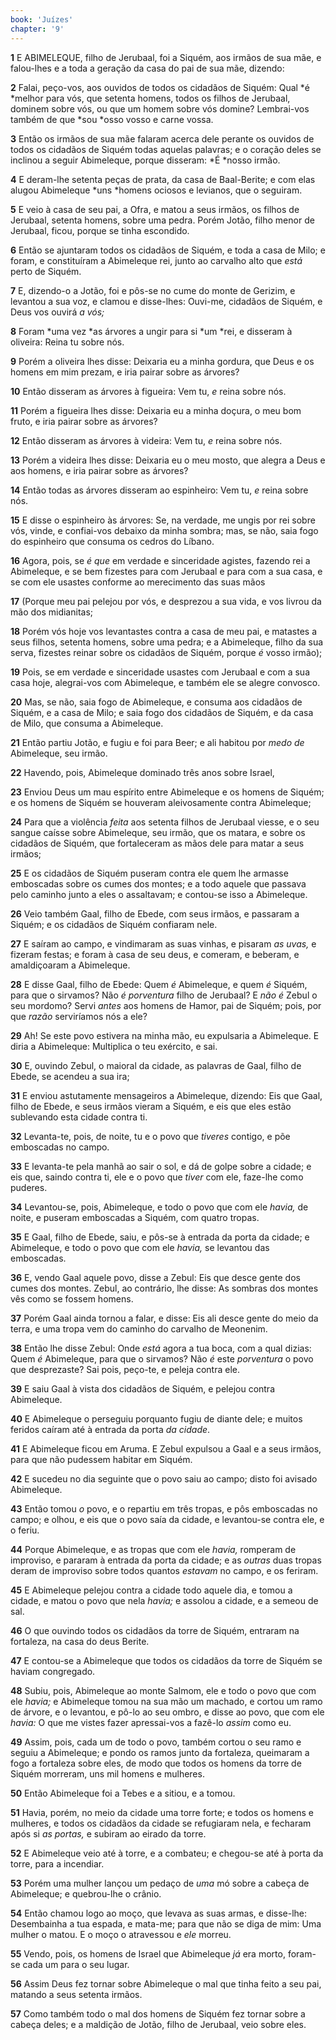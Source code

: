 ```yaml
---
book: 'Juízes'
chapter: '9'
---
```


**1** E ABIMELEQUE, filho de Jerubaal, foi a Siquém, aos irmãos de sua mãe, e falou-lhes e a toda a geração da casa do pai de sua mãe, dizendo:

**2** Falai, peço-vos, aos ouvidos de todos os cidadãos de Siquém: Qual *é *melhor para vós, que setenta homens, todos os filhos de Jerubaal, dominem sobre vós, ou que um homem sobre vós domine? Lembrai-vos também de que *sou *osso vosso e carne vossa.

**3** Então os irmãos de sua mãe falaram acerca dele perante os ouvidos de todos os cidadãos de Siquém todas aquelas palavras; e o coração deles se inclinou a seguir Abimeleque, porque disseram: *É *nosso irmão.

**4** E deram-lhe setenta peças de prata, da casa de Baal-Berite; e com elas alugou Abimeleque *uns *homens ociosos e levianos, que o seguiram.

**5** E veio à casa de seu pai, a Ofra, e matou a seus irmãos, os filhos de Jerubaal, setenta homens, sobre uma pedra. Porém Jotão, filho menor de Jerubaal, ficou, porque se tinha escondido.

**6** Então se ajuntaram todos os cidadãos de Siquém, e toda a casa de Milo; e foram, e constituíram a Abimeleque rei, junto ao carvalho alto que _está_ perto de Siquém.

**7** E, dizendo-o a Jotão, foi e pôs-se no cume do monte de Gerizim, e levantou a sua voz, e clamou e disse-lhes: Ouvi-me, cidadãos de Siquém, e Deus vos ouvirá _a vós;_

**8** Foram *uma vez *as árvores a ungir para si *um *rei, e disseram à oliveira: Reina tu sobre nós.

**9** Porém a oliveira lhes disse: Deixaria eu a minha gordura, que Deus e os homens em mim prezam, e iria pairar sobre as árvores?

**10** Então disseram as árvores à figueira: Vem tu, _e_ reina sobre nós.

**11** Porém a figueira lhes disse: Deixaria eu a minha doçura, o meu bom fruto, e iria pairar sobre as árvores?

**12** Então disseram as árvores à videira: Vem tu, _e_ reina sobre nós.

**13** Porém a videira lhes disse: Deixaria eu o meu mosto, que alegra a Deus e aos homens, e iria pairar sobre as árvores?

**14** Então todas as árvores disseram ao espinheiro: Vem tu, _e_ reina sobre nós.

**15** E disse o espinheiro às árvores: Se, na verdade, me ungis por rei sobre vós, vinde, e confiai-vos debaixo da minha sombra; mas, se não, saia fogo do espinheiro que consuma os cedros do Líbano.

**16** Agora, pois, se _é que_ em verdade e sinceridade agistes, fazendo rei a Abimeleque, e se bem fizestes para com Jerubaal e para com a sua casa, e se com ele usastes conforme ao merecimento das suas mãos

**17** (Porque meu pai pelejou por vós, e desprezou a sua vida, e vos livrou da mão dos midianitas;

**18** Porém vós hoje vos levantastes contra a casa de meu pai, e matastes a seus filhos, setenta homens, sobre uma pedra; e a Abimeleque, filho da sua serva, fizestes reinar sobre os cidadãos de Siquém, porque _é_ vosso irmão);

**19** Pois, se em verdade e sinceridade usastes com Jerubaal e com a sua casa hoje, alegrai-vos com Abimeleque, e também ele se alegre convosco.

**20** Mas, se não, saia fogo de Abimeleque, e consuma aos cidadãos de Siquém, e a casa de Milo; e saia fogo dos cidadãos de Siquém, e da casa de Milo, que consuma a Abimeleque.

**21** Então partiu Jotão, e fugiu e foi para Beer; e ali habitou por _medo de_ Abimeleque, seu irmão.

**22** Havendo, pois, Abimeleque dominado três anos sobre Israel,

**23** Enviou Deus um mau espírito entre Abimeleque e os homens de Siquém; e os homens de Siquém se houveram aleivosamente contra Abimeleque;

**24** Para que a violência _feita_ aos setenta filhos de Jerubaal viesse, e o seu sangue caísse sobre Abimeleque, seu irmão, que os matara, e sobre os cidadãos de Siquém, que fortaleceram as mãos dele para matar a seus irmãos;

**25** E os cidadãos de Siquém puseram contra ele quem lhe armasse emboscadas sobre os cumes dos montes; e a todo aquele que passava pelo caminho junto a eles o assaltavam; e contou-se isso a Abimeleque.

**26** Veio também Gaal, filho de Ebede, com seus irmãos, e passaram a Siquém; e os cidadãos de Siquém confiaram nele.

**27** E saíram ao campo, e vindimaram as suas vinhas, e pisaram _as uvas,_ e fizeram festas; e foram à casa de seu deus, e comeram, e beberam, e amaldiçoaram a Abimeleque.

**28** E disse Gaal, filho de Ebede: Quem _é_ Abimeleque, e quem _é_ Siquém, para que o sirvamos? Não _é porventura_ filho de Jerubaal? E _não é_ Zebul o seu mordomo? Servi _antes_ aos homens de Hamor, pai de Siquém; pois, por que _razão_ serviríamos nós a ele?

**29** Ah! Se este povo estivera na minha mão, eu expulsaria a Abimeleque. E diria a Abimeleque: Multiplica o teu exército, e sai.

**30** E, ouvindo Zebul, o maioral da cidade, as palavras de Gaal, filho de Ebede, se acendeu a sua ira;

**31** E enviou astutamente mensageiros a Abimeleque, dizendo: Eis que Gaal, filho de Ebede, e seus irmãos vieram a Siquém, e eis que eles estão sublevando esta cidade contra ti.

**32** Levanta-te, pois, de noite, tu e o povo que _tiveres_ contigo, e põe emboscadas no campo.

**33** E levanta-te pela manhã ao sair o sol, e dá de golpe sobre a cidade; e eis que, saindo contra ti, ele e o povo que _tiver_ com ele, faze-lhe como puderes.

**34** Levantou-se, pois, Abimeleque, e todo o povo que com ele _havia,_ de noite, e puseram emboscadas a Siquém, com quatro tropas.

**35** E Gaal, filho de Ebede, saiu, e pôs-se à entrada da porta da cidade; e Abimeleque, e todo o povo que com ele _havia,_ se levantou das emboscadas.

**36** E, vendo Gaal aquele povo, disse a Zebul: Eis que desce gente dos cumes dos montes. Zebul, ao contrário, lhe disse: As sombras dos montes vês como se fossem homens.

**37** Porém Gaal ainda tornou a falar, e disse: Eis ali desce gente do meio da terra, e uma tropa vem do caminho do carvalho de Meonenim.

**38** Então lhe disse Zebul: Onde _está_ agora a tua boca, com a qual dizias: Quem _é_ Abimeleque, para que o sirvamos? Não _é_ este _porventura_ o povo que desprezaste? Sai pois, peço-te, e peleja contra ele.

**39** E saiu Gaal à vista dos cidadãos de Siquém, e pelejou contra Abimeleque.

**40** E Abimeleque o perseguiu porquanto fugiu de diante dele; e muitos feridos caíram até à entrada da porta _da cidade_.

**41** E Abimeleque ficou em Aruma. E Zebul expulsou a Gaal e a seus irmãos, para que não pudessem habitar em Siquém.

**42** E sucedeu no dia seguinte que o povo saiu ao campo; disto foi avisado Abimeleque.

**43** Então tomou _o_ povo, e o repartiu em três tropas, e pôs emboscadas no campo; e olhou, e eis que o povo saía da cidade, e levantou-se contra ele, e o feriu.

**44** Porque Abimeleque, e as tropas que com ele _havia,_ romperam de improviso, e pararam à entrada da porta da cidade; e as _outras_ duas tropas deram de improviso sobre todos quantos _estavam_ no campo, e os feriram.

**45** E Abimeleque pelejou contra a cidade todo aquele dia, e tomou a cidade, e matou o povo que nela _havia;_ e assolou a cidade, e a semeou de sal.

**46** O que ouvindo todos os cidadãos da torre de Siquém, entraram na fortaleza, na casa do deus Berite.

**47** E contou-se a Abimeleque que todos os cidadãos da torre de Siquém se haviam congregado.

**48** Subiu, pois, Abimeleque ao monte Salmom, ele e todo o povo que com ele _havia;_ e Abimeleque tomou na sua mão um machado, e cortou um ramo de árvore, e o levantou, e pô-lo ao seu ombro, e disse ao povo, que com ele _havia:_ O que me vistes fazer apressai-vos a fazê-lo _assim_ como eu.

**49** Assim, pois, cada um de todo o povo, também cortou o seu ramo e seguiu a Abimeleque; e pondo os ramos junto da fortaleza, queimaram a fogo a fortaleza sobre eles, de modo que todos os homens da torre de Siquém morreram, uns mil homens e mulheres.

**50** Então Abimeleque foi a Tebes e a sitiou, e a tomou.

**51** Havia, porém, no meio da cidade uma torre forte; e todos os homens e mulheres, e todos os cidadãos da cidade se refugiaram nela, e fecharam após si _as portas,_ e subiram ao eirado da torre.

**52** E Abimeleque veio até à torre, e a combateu; e chegou-se até à porta da torre, para a incendiar.

**53** Porém uma mulher lançou um pedaço de _uma_ mó sobre a cabeça de Abimeleque; e quebrou-lhe o crânio.

**54** Então chamou logo ao moço, que levava as suas armas, e disse-lhe: Desembainha a tua espada, e mata-me; para que não se diga de mim: Uma mulher o matou. E o moço o atravessou e _ele_ morreu.

**55** Vendo, pois, os homens de Israel que Abimeleque _já_ era morto, foram-se cada um para o seu lugar.

**56** Assim Deus fez tornar sobre Abimeleque o mal que tinha feito a seu pai, matando a seus setenta irmãos.

**57** Como também todo o mal dos homens de Siquém fez tornar sobre a cabeça deles; e a maldição de Jotão, filho de Jerubaal, veio sobre eles.
